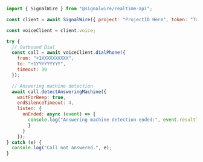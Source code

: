 ```js
import { SignalWire } from "@signalwire/realtime-api";

const client = await SignalWire({ project: "ProjectID Here", token: "Token Here" })

const voiceClient = client.voice;

try {
  // Outbound Dial
  const call = await voiceClient.dialPhone({
    from: "+1XXXXXXXXXX",
    to: "+1YYYYYYYYY",
    timeout: 30
  });

  // Answering machine detection
  await call.detectAnsweringMachine({
    waitForBeep: true,
    endSilenceTimeout: 4,
    listen: {
      onEnded: async (event) => {
        console.log("Answering machine detection ended:", event.result);
        }
      }
    });
} catch (e) {
  console.log("Call not answered.", e);
}
```